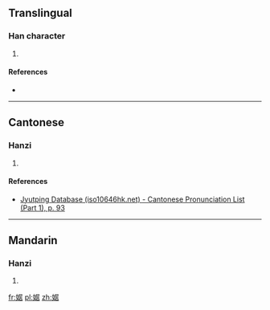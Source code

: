 ==Translingual==

===Han character===
{{Han char|rn=38|rad=女|as=08|sn=11|four=|canj=女尸十口 (VSJR)|ids=⿰[[女]][[居]]}}

# {{defn|Han|sort=女08}}

====References====
* {{Han ref|kx=0265.250|dkj=06443|hdz=21062.080|uh=5A6E|ud=23150}}

----

==Cantonese==

===Hanzi===
{{yue-hanzi|jyut=[[geoi1]]|y=geui1}}

# {{defn|lang=yue|sort=女08}}

====References====
* [http://www.iso10646hk.net/jp/document/download.jsp Jyutping Database (iso10646hk.net) - Cantonese Pronunciation List (Part 1), p. 93]

----

==Mandarin==

===Hanzi===
{{cmn-hanzi|pin=[[jū]] ([[ju1]])|wg=}}

# {{defn|lang=cmn|sort=女08}}

[[fr:婮]]
[[pl:婮]]
[[zh:婮]]